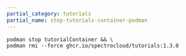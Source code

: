 ```yaml
---
partial_category: tutorials
partial_name: stop-tutorials-container-podman
---
```


```shell
podman stop tutorialContainer && \
podman rmi --force ghcr.io/spectrocloud/tutorials:1.3.0
```